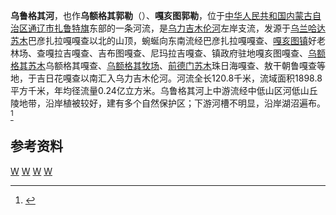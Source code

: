 '''乌鲁格其河'''，也作'''乌额格其郭勒'''（{{mong|m=ᠥᠨᠡᠭᠡᠴᠢ<ref>乌额格其苏木的拼法，供参考</ref><br>ᠭᠤᠤᠯ|k=}}）、'''嘎亥图郭勒'''，位于[[中华人民共和国|中华人民共和国]][[内蒙古自治区|内蒙古自治区]][[通辽市|通辽市]][[扎鲁特旗|扎鲁特旗]]东部的一条河流，是[[乌力吉木伦河|乌力吉木伦河]]左岸支流，发源于[[乌兰哈达苏木_(扎鲁特旗)|乌兰哈达苏木]]巴彦扎拉嘎嘎查以北的山顶，蜿蜒向东南流经巴彦扎拉嘎嘎查、[[嘎亥图镇|嘎亥图镇]]好老林场、查嘎拉吉嘎查、吉布图嘎查、尼玛拉吉嘎查、镇政府驻地嘎亥图嘎查、[[乌额格其苏木|乌额格其苏木]]乌额格其嘎查、[[乌额格其牧场|乌额格其牧场]]、[[前德门苏木|前德门苏木]]珠日海嘎查、敖干朝鲁嘎查等地，于吉日花嘎查以南汇入乌力吉木伦河。河流全长120.8千米，流域面积1898.8平方千米，年均径流量0.24亿立方米。乌鲁格其河上中游流经中低山区河低山丘陵地带，沿岸植被较好，建有多个自然保护区；下游河槽不明显，沿岸湖沼遍布。<ref name="中国河湖大典">{{cite book zh |author=《[[中国河湖大典|中国河湖大典]]》编纂委员会 |title=《中国河湖大典·黑龙江、辽河卷》 |format=M |edition=1 |location=北京 |publisher=中国水利水电出版社 |date=2014年4月 |pages=245页 |id= ISBN 978-7-5170-1950-3}}</ref>
==参考资料==
{{reflist}}

{{China-river-stub}}
[[Category:内蒙古河流|W]]
[[Category:辽河水系|W]]
[[Category:通辽地理|W]]
[[Category:扎鲁特旗|W]]